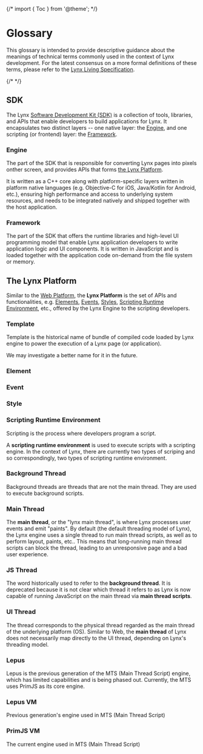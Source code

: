 {/* import { Toc } from '@theme'; */}

# Glossary

This glossary is intended to provide descriptive guidance about the meanings of technical terms commonly used in the context of Lynx development. For the latest consensus on a more formal definitions of these terms, please refer to the [Lynx Living Specification](guide/spec).

{/* <Toc/> */}

## SDK

The Lynx [Software Development Kit (SDK)](https://en.wikipedia.org/wiki/Software_development_kit) is a collection of tools, libraries, and APIs that enable developers to build applications for Lynx. It encapsulates two distinct layers -- one native layer: the [Engine](#engine), and one scripting (or frontend) layer: the [Framework](#framework).

### Engine

The part of the SDK that is responsible for converting Lynx pages into pixels onther screen, and provides APIs that forms [the Lynx Platform](#the-lynx-platform).

It is written as a C++ core along with platform-specific layers written in platform native languages (e.g. Objective-C for iOS, Java/Kotlin for Android, etc.), ensuring high performance and access to underlying system resources, and needs to be integrated natively and shipped together with the host application.

### Framework

The part of the SDK that offers the runtime libraries and high-level UI programming model that enable Lynx application developers to write application logic and UI components. It is written in JavaScript and is loaded together with the application code on-demand from the file system or memory.

## The Lynx Platform

Similar to the [Web Platform](https://en.wikipedia.org/wiki/Web_platform), the **Lynx Platform** is the set of APIs and functionalities, e.g. [Elements](#element), [Events](#event), [Styles](#style), [Scripting Runtime Environment](#scripting-runtime-environment), etc., offered by the Lynx Engine to the scripting developers.

### Template

Template is the historical name of bundle of compiled code loaded by Lynx engine to power the execution of a Lynx page (or application).

We may investigate a better name for it in the future.

### Element

### Event

### Style

### Scripting Runtime Environment

Scripting is the process where developers program a script.

A **scripting runtime environment** is used to execute scripts with a scripting engine. In the context of Lynx, there are currently two types of scriping and so correspondingly, two types of scripting runtime environment.

### Background Thread

Background threads are threads that are not the main thread. They are used to execute background scripts.

### Main Thread

The **main thread**, or the "lynx main thread", is where Lynx processes user events and emit "paints". By default (the default threading model of Lynx), the Lynx engine uses a single thread to run main thread scripts, as well as to perform layout, paints, etc.. This means that long-running main thread scripts can block the thread, leading to an unresponsive page and a bad user experience.

### JS Thread

The word historically used to refer to the **background thread**. It is deprecated because it is not clear which thread it refers to as Lynx is now capable of running JavaScript on the main thread via **main thread scripts**.

### UI Thread

The thread corresponds to the physical thread regarded as the main thread of the underlying platform (OS). Similar to Web, the **main thread** of Lynx does not necessarily map directly to the UI thread, depending on Lynx's threading model.

### Lepus

<!---
  credit: @pandazyp kindly explained to us the info bellow at: https://github.com/lynx-family/lynx/issues/123#issuecomment-2703249938
-->

Lepus is the previous generation of the MTS (Main Thread Script) engine, which has limited capabilities and is being phased out. Currently, the MTS uses PrimJS as its core engine.

### Lepus VM

Previous generation's engine used in MTS (Main Thread Script)

### PrimJS VM

The current engine used in MTS (Main Thread Script)
